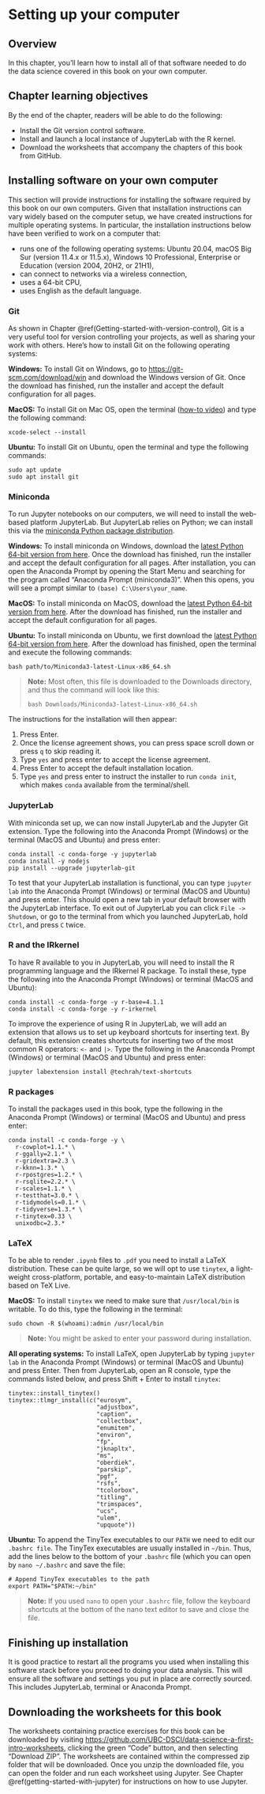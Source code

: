 # Setting up your computer {#move-to-your-own-machine}

## Overview

In this chapter, you'll learn how to install all of that software 
needed to do the data science covered in this book on your own computer.

## Chapter learning objectives

By the end of the chapter, readers will be able to do the following:

- Install the Git version control software.
- Install and launch a local instance of JupyterLab with the R kernel.
- Download the worksheets that accompany the chapters of this book from GitHub.

## Installing software on your own computer

This section will provide instructions for installing the software required by 
this book on our own computers. 
Given that installation instructions can vary widely based on the computer setup,
we have created instructions for multiple operating systems.
In particular, the installation instructions below have been verified to work
on a computer that:

- runs one of the following operating systems: Ubuntu 20.04, macOS Big Sur (version 11.4.x or 11.5.x), Windows 10 Professional, Enterprise or Education (version 2004, 20H2, or 21H1),
- can connect to networks via a wireless connection,
- uses a 64-bit CPU,
- uses English as the default language.

### Git

As shown in Chapter \@ref(Getting-started-with-version-control), 
Git \index{git!installation} is a very useful tool for version controlling your projects, 
as well as sharing your work with others. Here's how to install Git on 
the following operating systems: 

**Windows:** To install
Git on Windows, go to <https://git-scm.com/download/win> and download the Windows 
version of Git. Once the download has finished, run the installer and accept 
the default configuration for all pages.

**MacOS:** To install Git on Mac OS, 
open the terminal ([how-to video](https://youtu.be/5AJbWEWwnbY)) 
and type the following command:

```
xcode-select --install
```

**Ubuntu:** To install Git on Ubuntu, open the terminal 
and type the following commands:

```
sudo apt update
sudo apt install git
```


### Miniconda

To run Jupyter notebooks on our computers, 
we will need to install the web-based platform JupyterLab. 
But JupyterLab relies on Python; we can install this via
the \index{miniconda} [miniconda Python package distribution](https://docs.conda.io/en/latest/miniconda.html).

**Windows:** To install miniconda on Windows, download 
the [latest Python 64-bit version from here](https://repo.anaconda.com/miniconda/Miniconda3-latest-Windows-x86_64.exe). 
Once the download has finished, run the installer 
and accept the default configuration for all pages. 
After installation, you can open the Anaconda Prompt
by opening the Start Menu and searching for the program called 
"Anaconda Prompt (miniconda3)". 
When this opens, you will see a prompt similar to 
`(base) C:\Users\your_name`. 

**MacOS:** To install miniconda on MacOS, download 
the [latest Python 64-bit version from here](https://repo.anaconda.com/miniconda/Miniconda3-latest-MacOSX-x86_64.pkg). 
After the download has finished, run the installer and accept the default 
configuration for all pages.

**Ubuntu:** To install miniconda on Ubuntu, we first download
the [latest Python 64-bit version from here](https://repo.anaconda.com/miniconda/Miniconda3-latest-Linux-x86_64.sh). 
After the download has finished, open the terminal and execute the following 
commands:

```
bash path/to/Miniconda3-latest-Linux-x86_64.sh
```

> **Note:** Most often, this file is downloaded to the Downloads directory, 
and thus the command will look like this:
> ```
> bash Downloads/Miniconda3-latest-Linux-x86_64.sh
> ```


The instructions for the installation will then appear:

(1) Press Enter.
(2) Once the license agreement shows, you can press space scroll down or press `q` to skip reading it.
(3) Type `yes` and press enter to accept the license agreement.
(4) Press Enter to accept the default installation location.
(5) Type `yes` and press enter to instruct the installer to run `conda init`, which makes `conda` available from the terminal/shell.


### JupyterLab

With miniconda set up, we can now install JupyterLab \index{JupyterLab!installation} and the Jupyter Git \index{git!Jupyter extension} extension. 
Type the following into the Anaconda Prompt (Windows) or the terminal (MacOS and Ubuntu) and press enter:

```
conda install -c conda-forge -y jupyterlab
conda install -y nodejs
pip install --upgrade jupyterlab-git
```

To test that your JupyterLab installation is functional, you can type 
`jupyter lab` into the Anaconda Prompt (Windows) 
or terminal (MacOS and Ubuntu) and press enter. This should open a new 
tab in your default browser with the JupyterLab interface. To exit out of 
JupyterLab you can click `File -> Shutdown`, or go to the terminal from which 
you launched JupyterLab, hold `Ctrl`, and press `C` twice.

### R and the IRkernel

To have R \index{R!installation} available to you in JupyterLab, 
you will need to install the R programming language and the \index{kernel!installation} IRkernel R package. 
To install these, type the following into 
the Anaconda Prompt (Windows) or terminal (MacOS and Ubuntu):

```
conda install -c conda-forge -y r-base=4.1.1
conda install -c conda-forge -y r-irkernel
```

To improve the experience of using R in JupyterLab, we will add an extension 
that allows us to set up keyboard shortcuts for inserting text.
By default, 
this extension creates shortcuts for inserting two of the most common R 
operators: `<-` and `|>`. Type the following in the Anaconda Prompt (Windows)
or terminal (MacOS and Ubuntu) and press  enter:

```
jupyter labextension install @techrah/text-shortcuts
```

### R packages

To install the packages \index{package} used in this book, 
type the following in the Anaconda Prompt (Windows) 
or terminal (MacOS and Ubuntu) and press enter:

```
conda install -c conda-forge -y \
  r-cowplot=1.1.* \
  r-ggally=2.1.* \
  r-gridextra=2.3 \
  r-kknn=1.3.* \
  r-rpostgres=1.2.* \
  r-rsqlite=2.2.* \
  r-scales=1.1.* \
  r-testthat=3.0.* \
  r-tidymodels=0.1.* \
  r-tidyverse=1.3.* \
  r-tinytex=0.33 \
  unixodbc=2.3.*
```

### LaTeX

To be able to render `.ipynb` files to `.pdf` you need to install a LaTeX 
distribution. These can be quite large, so we will opt to use `tinytex`, a 
light-weight cross-platform, portable, and easy-to-maintain LaTeX distribution 
based on TeX Live. 

**MacOS:** To install `tinytex` 
we need to make sure that `/usr/local/bin` is writable. 
To do this, type the following in the terminal:

```
sudo chown -R $(whoami):admin /usr/local/bin
```

>  **Note:** You might be asked to enter your password during installation.

**All operating systems:** 
To install LaTeX, open JupyterLab by typing `jupyter lab` 
in the Anaconda Prompt (Windows) or terminal (MacOS and Ubuntu) and press Enter.
Then from JupyterLab, open an R console, type the commands listed below, and 
press Shift + Enter to install `tinytex`:

```
tinytex::install_tinytex()
tinytex::tlmgr_install(c("eurosym", 
                         "adjustbox",
                         "caption",
                         "collectbox",
                         "enumitem",
                         "environ",
                         "fp",
                         "jknapltx",
                         "ms",
                         "oberdiek",
                         "parskip",
                         "pgf",
                         "rsfs",
                         "tcolorbox",
                         "titling",
                         "trimspaces",
                         "ucs",
                         "ulem",
                         "upquote"))
```

**Ubuntu:** 
To append the TinyTex executables to our `PATH` we need to edit our `.bashrc file`. 
The TinyTex executables are usually installed in `~/bin`. 
Thus, add the lines below to the bottom of your `.bashrc` file 
(which you can open by `nano ~/.bashrc` and save the file:

```
# Append TinyTex executables to the path
export PATH="$PATH:~/bin"
```

>  **Note:** If you used `nano` to open your `.bashrc` file, 
follow the keyboard shortcuts at the bottom of the nano text editor 
to save and close the file.

## Finishing up installation

It is good practice to restart all the programs you used when installing this
software stack before you proceed to doing your data analysis.
This will ensure all the software and settings you put in place are 
correctly sourced. This includes JupyterLab, terminal or Anaconda Prompt.

## Downloading the worksheets for this book

The worksheets containing practice exercises for this book 
can be downloaded by visiting 
[https://github.com/UBC-DSCI/data-science-a-first-intro-worksheets](https://github.com/UBC-DSCI/data-science-a-first-intro-worksheets),
clicking the green "Code" button, and then selecting "Download ZIP".
The worksheets are contained within the compressed zip folder that will be downloaded.
Once you unzip the downloaded file, you can open the folder and run each worksheet
using Jupyter. See Chapter \@ref(getting-started-with-jupyter) for instructions on how to use Jupyter.
